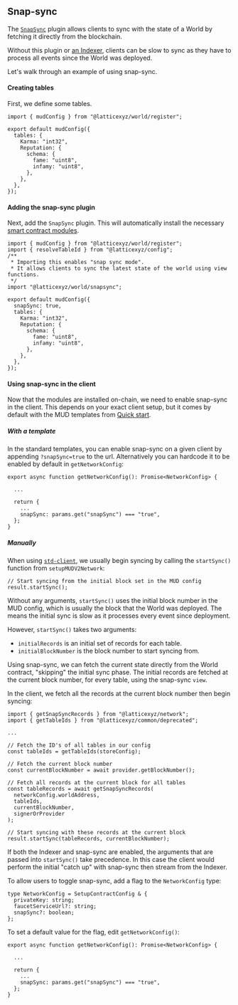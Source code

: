 ## Snap-sync

The [`SnapSync`](https://github.com/latticexyz/mud/tree/main/packages/world/ts/plugins/snapsync) plugin allows clients to sync with the state of a World by fetching it directly from the blockchain.

Without this plugin or [an Indexer](/indexer), clients can be slow to sync as they have to process all events since the World was deployed.

Let's walk through an example of using snap-sync.

#### Creating tables

First, we define some tables.

```tsx
import { mudConfig } from "@latticexyz/world/register";

export default mudConfig({
  tables: {
    Karma: "int32",
    Reputation: {
      schema: {
        fame: "uint8",
        infamy: "uint8",
      },
    },
  },
});
```

#### Adding the snap-sync plugin

Next, add the `SnapSync` plugin. This will automatically install the necessary [smart contract modules](/world/modules#snapsyncmodule).

```tsx
import { mudConfig } from "@latticexyz/world/register";
import { resolveTableId } from "@latticexyz/config";
/**
 * Importing this enables "snap sync mode".
 * It allows clients to sync the latest state of the world using view functions.
 */
import "@latticexyz/world/snapsync";

export default mudConfig({
  snapSync: true,
  tables: {
    Karma: "int32",
    Reputation: {
      schema: {
        fame: "uint8",
        infamy: "uint8",
      },
    },
  },
});
```

#### Using snap-sync in the client

Now that the modules are installed on-chain, we need to enable snap-sync in the client. This depends on your exact client setup, but it comes by default with the MUD templates from [Quick start](/quick-start#project-setup).

##### With a template

In the standard templates, you can enable snap-sync on a given client by appending `?snapSync=true` to the url. Alternatively you can hardcode it to be enabled by default in `getNetworkConfig`:

```tsx
export async function getNetworkConfig(): Promise<NetworkConfig> {

  ...

  return {
    ...
    snapSync: params.get("snapSync") === "true",
  };
}
```

##### Manually

When using [`std-client`](https://github.com/latticexyz/mud/tree/main/packages/std-client), we usually begin syncing by calling the `startSync()` function from `setupMUDV2Network`:

```tsx
// Start syncing from the initial block set in the MUD config
result.startSync();
```

Without any arguments, `startSync()` uses the initial block number in the MUD config, which is usually the block that the World was deployed. The means the initial sync is slow as it processes every event since deployment.

However, `startSync()` takes two arguments:

- `initialRecords` is an initial set of records for each table.
- `initialBlockNumber` is the block number to start syncing from.

Using snap-sync, we can fetch the current state directly from the World contract, "skipping" the initial sync phase. The initial records are fetched at the current block number, for every table, using the snap-sync `view`.

In the client, we fetch all the records at the current block number then begin syncing:

```tsx
import { getSnapSyncRecords } from "@latticexyz/network";
import { getTableIds } from "@latticexyz/common/deprecated";

...

// Fetch the ID's of all tables in our config
const tableIds = getTableIds(storeConfig);

// Fetch the current block number
const currentBlockNumber = await provider.getBlockNumber();

// Fetch all records at the current block for all tables
const tableRecords = await getSnapSyncRecords(
  networkConfig.worldAddress,
  tableIds,
  currentBlockNumber,
  signerOrProvider
);

// Start syncing with these records at the current block
result.startSync(tableRecords, currentBlockNumber);
```

If both the Indexer and snap-sync are enabled, the arguments that are passed into `startSync()` take precedence. In this case the client would perform the initial "catch up" with snap-sync then stream from the Indexer.

To allow users to toggle snap-sync, add a flag to the `NetworkConfig` type:

```tsx
type NetworkConfig = SetupContractConfig & {
  privateKey: string;
  faucetServiceUrl?: string;
  snapSync?: boolean;
};
```

To set a default value for the flag, edit `getNetworkConfig()`:

```tsx
export async function getNetworkConfig(): Promise<NetworkConfig> {

  ...

  return {
    ...
    snapSync: params.get("snapSync") === "true",
  };
}
```

